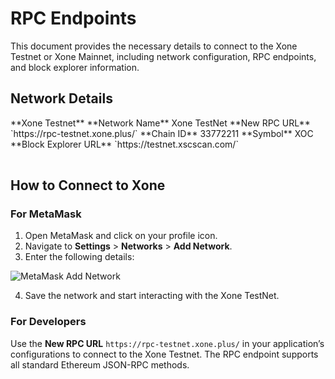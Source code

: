 
# RPC Endpoints

This document provides the necessary details to connect to the Xone Testnet or Xone Mainnet, including network configuration, RPC endpoints, and block explorer information.

## Network Details

<div className="overflow-x-auto">
<Table removeWrapper aria-label="Example static collection table" className="mt-2">
  <TableHeader>
    <TableColumn></TableColumn>
    <TableColumn>**Xone Testnet**</TableColumn>
  </TableHeader>
  <TableBody>
    <TableRow key="1">
      <TableCell>**Network Name**</TableCell>
      <TableCell>Xone TestNet</TableCell>
    </TableRow>
    <TableRow key="2">
      <TableCell>**New RPC URL**</TableCell>
      <TableCell>`https://rpc-testnet.xone.plus/`</TableCell>
    </TableRow>
    <TableRow key="3">
      <TableCell>**Chain ID**</TableCell>
      <TableCell>33772211</TableCell>
    </TableRow>
    <TableRow key="4">
      <TableCell>**Symbol**</TableCell>
      <TableCell>XOC</TableCell>
    </TableRow>
        <TableRow key="5">
      <TableCell>**Block Explorer URL**</TableCell>
      <TableCell>`https://testnet.xscscan.com/`</TableCell>
    </TableRow>
  </TableBody>
</Table>
</div>

## How to Connect to Xone

### **For MetaMask**
1. Open MetaMask and click on your profile icon.
2. Navigate to **Settings** > **Networks** > **Add Network**.
3. Enter the following details:

<Image src="/images/MetaMask Add Network.png" alt="MetaMask Add Network" width={1200} height={800} layout="responsive" />

4. Save the network and start interacting with the Xone TestNet.

### **For Developers**
Use the **New RPC URL** `https://rpc-testnet.xone.plus/` in your application’s configurations to connect to the Xone Testnet. The RPC endpoint supports all standard Ethereum JSON-RPC methods.
